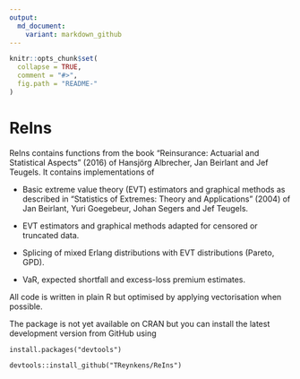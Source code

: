 ```yaml
---
output:
  md_document:
    variant: markdown_github
---
```


<!-- README.md is generated from README.Rmd. Please edit that file -->

```r
knitr::opts_chunk$set(
  collapse = TRUE,
  comment = "#>",
  fig.path = "README-"
)
```

# ReIns

ReIns contains functions from the book "Reinsurance: Actuarial and Statistical Aspects" (2016) of Hansjörg Albrecher, Jan Beirlant and Jef Teugels.
It contains implementations of

* Basic extreme value theory (EVT) estimators and graphical methods as described in "Statistics of Extremes: Theory and Applications" (2004) of Jan Beirlant, Yuri Goegebeur, Johan Segers and Jef Teugels.

* EVT estimators and graphical methods adapted for censored or truncated data.

* Splicing of mixed Erlang distributions with EVT distributions (Pareto, GPD).


* VaR, expected shortfall and excess-loss premium estimates.

All code is written in plain R but optimised by applying vectorisation when possible. 


The package is not yet available on CRAN but you can install the latest development version from GitHub using

```
install.packages("devtools")

devtools::install_github("TReynkens/ReIns")
```
